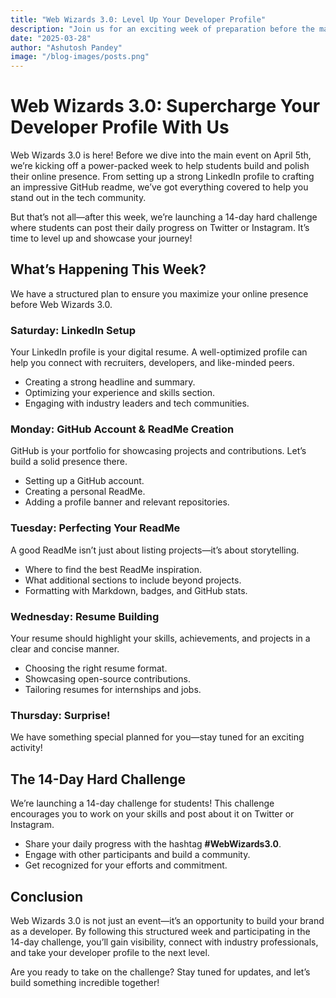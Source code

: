 ```yaml
---
title: "Web Wizards 3.0: Level Up Your Developer Profile"
description: "Join us for an exciting week of preparation before the main event on April 5th, followed by a 14-day challenge to showcase your skills."
date: "2025-03-28"
author: "Ashutosh Pandey"
image: "/blog-images/posts.png"
---
```


# Web Wizards 3.0: Supercharge Your Developer Profile With Us

Web Wizards 3.0 is here! Before we dive into the main event on April 5th, we’re kicking off a power-packed week to help students build and polish their online presence. From setting up a strong LinkedIn profile to crafting an impressive GitHub readme, we’ve got everything covered to help you stand out in the tech community.

But that’s not all—after this week, we’re launching a 14-day hard challenge where students can post their daily progress on Twitter or Instagram. It’s time to level up and showcase your journey!

## What’s Happening This Week?

We have a structured plan to ensure you maximize your online presence before Web Wizards 3.0.

### **Saturday: LinkedIn Setup**

Your LinkedIn profile is your digital resume. A well-optimized profile can help you connect with recruiters, developers, and like-minded peers.

- Creating a strong headline and summary.
- Optimizing your experience and skills section.
- Engaging with industry leaders and tech communities.

### **Monday: GitHub Account & ReadMe Creation**

GitHub is your portfolio for showcasing projects and contributions. Let’s build a solid presence there.

- Setting up a GitHub account.
- Creating a personal ReadMe.
- Adding a profile banner and relevant repositories.

### **Tuesday: Perfecting Your ReadMe**

A good ReadMe isn’t just about listing projects—it’s about storytelling.

- Where to find the best ReadMe inspiration.
- What additional sections to include beyond projects.
- Formatting with Markdown, badges, and GitHub stats.

### **Wednesday: Resume Building**

Your resume should highlight your skills, achievements, and projects in a clear and concise manner.

- Choosing the right resume format.
- Showcasing open-source contributions.
- Tailoring resumes for internships and jobs.

### **Thursday: Surprise!**

We have something special planned for you—stay tuned for an exciting activity!

## The 14-Day Hard Challenge

We’re launching a 14-day challenge for students! This challenge encourages you to work on your skills and post about it on Twitter or Instagram.

- Share your daily progress with the hashtag **#WebWizards3.0**.
- Engage with other participants and build a community.
- Get recognized for your efforts and commitment.

## Conclusion

Web Wizards 3.0 is not just an event—it’s an opportunity to build your brand as a developer. By following this structured week and participating in the 14-day challenge, you’ll gain visibility, connect with industry professionals, and take your developer profile to the next level.

Are you ready to take on the challenge? Stay tuned for updates, and let’s build something incredible together!
